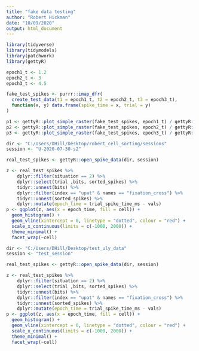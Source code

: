 ```yaml
---
title: "fake data testing"
author: "Robert Hickman"
date: "10/09/2020"
output: html_document
---
```


```r
library(tidyverse)
library(tidymodels)
library(patchwork)
library(gettyR)

```

```r
epoch1_t <- 1.2
epoch2_t <- 3
epoch3_t <- 4.5

fake_test_spikes <- purrr::imap_dfr(
  create_test_data(t1 = epoch1_t, t2 = epoch2_t, t3 = epoch3_t), 
  function(x, y) data.frame(spike_time = x, trial = y)
)
```

```r
p1 <- gettyR::plot_simple_raster(fake_test_spikes, epoch1_t) / gettyR::plot_simple_firing_rate(fake_test_spikes, epoch1_t)
p2 <- gettyR::plot_simple_raster(fake_test_spikes, epoch2_t) / gettyR::plot_simple_firing_rate(fake_test_spikes, epoch2_t)
p3 <- gettyR::plot_simple_raster(fake_test_spikes, epoch3_t) / gettyR::plot_simple_firing_rate(fake_test_spikes, epoch3_t)

```

```r
dir <- "C:/Users/DHill/Desktop/robert_cell_sorting/sessions"
session <- "U-2020-07-30-s2"

real_test_spikes <- gettyR::open_spike_data(dir, session) 

z <- real_test_spikes %>%
    dplyr::filter(situation == 2) %>%
    dplyr::select(trial ,bits, sorted_spikes) %>%
    tidyr::unnest(bits) %>%
    dplyr::filter(index == "upat" & names == "fixation_cross") %>%
    tidyr::unnest(sorted_spikes) %>%
    dplyr::mutate(epoch_time = trial_spike_time_ms - vals)
p <- ggplot(z, aes(x = epoch_time, fill = cell)) +
  geom_histogram() +
  geom_vline(xintercept = 0, linetype = "dotted", colour = "red") +
  scale_x_continuous(limits = c(-1000, 2000)) +
  theme_minimal() +
  facet_wrap(~cell)
```

```r
dir <- "C:/Users/DHill/Desktop/test_uly_data"
session <- "test_session"

real_test_spikes <- gettyR::open_spike_data(dir, session) 

z <- real_test_spikes %>%
    dplyr::filter(situation == 2) %>%
    dplyr::select(trial ,bits, sorted_spikes) %>%
    tidyr::unnest(bits) %>%
    dplyr::filter(index == "upat" & names == "fixation_cross") %>%
    tidyr::unnest(sorted_spikes) %>%
    dplyr::mutate(epoch_time = trial_spike_time_ms - vals)
p <- ggplot(z, aes(x = epoch_time, fill = cell)) +
  geom_histogram() +
  geom_vline(xintercept = 0, linetype = "dotted", colour = "red") +
  scale_x_continuous(limits = c(-1000, 2000)) +
  theme_minimal() +
  facet_wrap(~cell)
```

